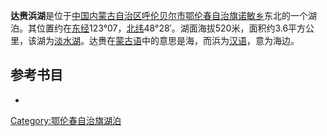 '''达赉浜湖'''是位于[[中国|中国]][[内蒙古自治区|内蒙古自治区]][[呼伦贝尔市|呼伦贝尔市]][[鄂伦春自治旗|鄂伦春自治旗]][[诺敏乡|诺敏乡]]东北的一个湖泊。其位置约在[[东经|东经]]123°07，[[北纬|北纬]]48°28′。湖面海拔520米，面积约3.6平方公里，该湖为[[淡水湖|淡水湖]]。达赉在[[蒙古语|蒙古语]]中的意思是海，而浜为[[汉语|汉语]]，意为海边。
== 参考书目 ==
*{{cite book|author=牧寒 |title=《内蒙古湖泊》 |year=2003 |publisher=内蒙古人民出版社 |isbn=9787204039883  }}
{{模板:呼伦贝尔市湖泊}}
{{内蒙古小作品}}

[[Category:鄂伦春自治旗湖泊|Category:鄂伦春自治旗湖泊]]